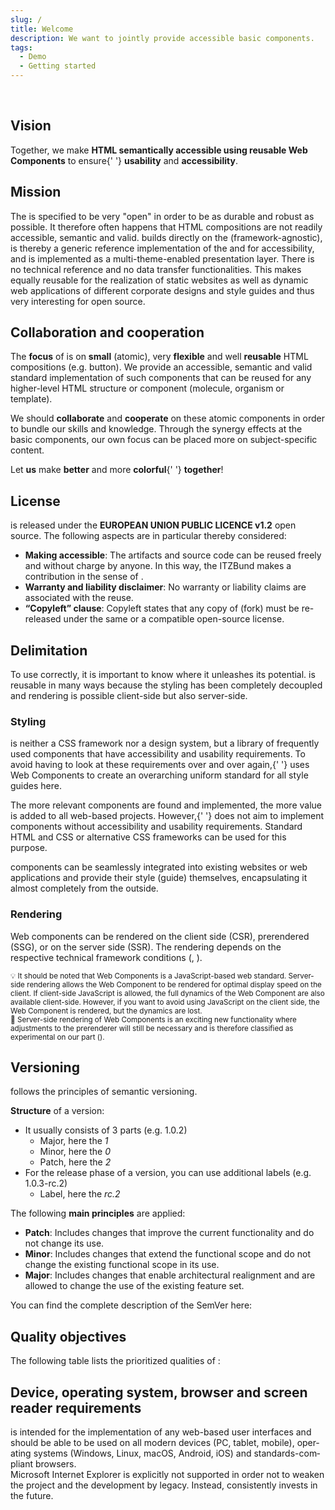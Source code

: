 ```yaml
---
slug: /
title: Welcome
description: We want to jointly provide accessible basic components.
tags:
  - Demo
  - Getting started
---
```




<div className="flex gap-4">
	<KolLogo
		_org="ITZBund"
		style={{
			display: 'block',
			width: '175px',
			marginTop: '1em',
		}}
	/>
	<KolKolibri
		style={{
			display: 'block',
			width: '100px',
			marginBottom: '1em',
		}}
	/>
</div>

<KolAlert _type="info" _variant="card">
	<KolLink _label="Learn here why KoliBri is so helpful." _href="/en/docs/concepts/styling/theming" />
</KolAlert>

<br />

<p className="col-12">
	<KoliBriAbbr />
</p>

## Vision

<p className="col-12">
	Together, we make <strong>HTML semantically accessible using reusable Web Components</strong> to ensure{' '}
	<strong>usability</strong> and <strong>accessibility</strong>.
</p>

## Mission

<p className="col-12">
	The <KolLink _label="HTML web standard" _href="https://html.spec.whatwg.org" _target="blank" /> is specified to be very "open" in order to be as durable and robust as possible. It therefore often happens that HTML compositions are not readily accessible, semantic and valid.
	<KoliBri /> builds directly on the <KolLink _label="W3C" _href="https://www.w3.org" _target="blank"/>
	<KolLink _label="web standards" _href="https://www.w3.org/standards/webdesign/" _target="blank" /> (framework-agnostic), is thereby a generic reference implementation of the
	<KolLink _label="WCAG standard" _href="https://www.w3.org/WAI/standards-guidelines/wcag/" _target="blank" /> and
	<KolLink _label="BITV" _href="https://www.bitvtest.de/bitv_test.html" _target="blank" /> for accessibility, and is implemented as a multi-theme-enabled presentation layer. There is no technical reference and
	no data transfer functionalities. This makes <KoliBri /> equally reusable for the realization of static websites as
	well as dynamic web applications of different corporate designs and style guides and thus very interesting for open
	source.
</p>

## Collaboration and cooperation

<p>
	The <strong>focus</strong> of <KoliBri /> is on <strong>small</strong> (atomic), very <strong>flexible</strong> and
	well <strong>reusable</strong> HTML compositions (e.g. button). We provide an accessible, semantic and valid standard
	implementation of such components that can be reused for any higher-level HTML structure or component (molecule,
	organism or template).
</p>
<p>
	We should <strong>collaborate</strong> and <strong>cooperate</strong> on these atomic components in order to bundle
	our skills and knowledge. Through the synergy effects at the basic components, our own focus can be placed more on
	subject-specific content.
</p>
<p>
	Let <strong>us</strong> make <KoliBri /> <strong>better</strong> and more <strong>colorful</strong>{' '}
	<strong>together</strong>!
</p>

## License

<p className="col-12">
	<KoliBri /> is released under the <strong>EUROPEAN UNION PUBLIC LICENCE v1.2</strong> open source. The following
	aspects are in particular thereby considered:
	<ul>
		<li>
			<strong>Making accessible</strong>: The artifacts and source code can be reused freely and without charge by
			anyone. In this way, the ITZBund makes a contribution in the sense of <KolLink _label="“Public Money – Public Code”" _href="https://publiccode.eu/" _target="blank" />.
		</li>
		<li>
			<strong>Warranty and liability disclaimer</strong>: No warranty or liability claims are associated with the reuse.
		</li>
		<li>
			<strong>“Copyleft” clause</strong>: Copyleft states that any copy of <KoliBri /> (fork) must be re-released under
			the same or a compatible open-source license.
		</li>
	</ul>
</p>

## Delimitation

<p className="col-12">
	To use <KoliBri /> correctly, it is important to know where it unleashes its potential. <KoliBri /> is reusable in
	many ways because the styling has been completely decoupled and rendering is possible client-side but also
	server-side.
</p>

### Styling

<p className="col-12">
	<KoliBri /> is neither a CSS framework nor a design system, but a library of frequently used components that have
	accessibility and usability requirements. To avoid having to look at these requirements over and over again,{' '}
	<KoliBri /> uses Web Components to create an overarching uniform standard for all style guides here.
</p>
<p className="col-12">
	The more relevant components are found and implemented, the more value is added to all web-based projects. However,{' '}
	<KoliBri /> does not aim to implement components without accessibility and usability requirements. Standard HTML and
	CSS or alternative CSS frameworks can be used for this purpose.
</p>
<p className="col-12">
	<KolAlert _type="success" _variant="card">
		<KoliBri /> components can be seamlessly integrated into existing websites or web applications and provide their
		style (guide) themselves, encapsulating it almost completely from the outside.
	</KolAlert>
</p>

### Rendering

<p className="col-12">
	Web components can be rendered on the client side (CSR), prerendered (SSG), or on the server side (SSR). The rendering
	depends on the respective technical framework conditions (<KolLink _label="https://web.dev" _href="https://web.dev/rendering-on-the-web/" _target="blank" />, <KolLink _label="https://medium.com" _href="https://medium.com/nerd-for-tech/compare-and-contrast-csr-ssr-and-ssg-in-nextjs-58e3caf2e15e" _target="blank" />).
</p>
<p>
	<KolAlert _type="info" _variant="card">
		<small>
			💡 It should be noted that Web Components is a JavaScript-based web standard. Server-side rendering allows the Web
			Component to be rendered for optimal display speed on the client. If client-side JavaScript is allowed, the full
			dynamics of the Web Component are also available client-side. However, if you want to avoid using JavaScript on
			the client side, the Web Component is rendered, but the dynamics are lost.
		</small>
	</KolAlert>
	<br />
	<KolAlert _type="info" _variant="card">
		<small>
			🧪 Server-side rendering of Web Components is an exciting new functionality where adjustments to the prerenderer
			will still be necessary and is therefore classified as experimental on our part (<KolLink _label="https://web.dev" _href="https://web.dev/declarative-shadow-dom/" _target="blank" />).
		</small>
	</KolAlert>
</p>

## Versioning

<p className="col-12">
	<KoliBri /> follows the principles of semantic versioning.
</p>
<p className="col-12">
	<strong>Structure</strong> of a version:
	<ul>
		<li>
			It usually consists of 3 parts (e.g. 1.0.2)
			<ul>
				<li>
					Major, here the <i>1</i>
				</li>
				<li>
					Minor, here the <i>0</i>
				</li>
				<li>
					Patch, here the <i>2</i>
				</li>
			</ul>
		</li>
		<li>
			For the release phase of a version, you can use additional labels (e.g. 1.0.3-rc.2)
			<ul>
				<li>
					Label, here the <i>rc.2</i>
				</li>
			</ul>
		</li>
	</ul>
</p>
<p className="col-12">
	The following <strong>main principles</strong> are applied:
	<ul>
		<li>
			<b>Patch</b>: Includes changes that improve the current functionality and do not change its use.
		</li>
		<li>
			<b>Minor</b>: Includes changes that extend the functional scope and do not change the existing functional scope in
			its use.
		</li>
		<li>
			<b>Major</b>: Includes changes that enable architectural realignment and are allowed to change the use of the
			existing feature set.
		</li>
	</ul>
	You can find the complete description of the SemVer here: <KolLink _label="https://semver.org" _href="https://semver.org" _target="blank" />
</p>

## Quality objectives

<p className="col-12">
	The following table lists the prioritized qualities of <KoliBri />:
</p>
<WelcomeQualityTable lang="en" />

## Device, operating system, browser and screen reader requirements

<p className="col-12">
	<KoliBri /> is intended for the implementation of any web-based user interfaces and should be able to be used on all
	modern devices (PC, tablet, mobile), operating systems (Windows, Linux, macOS, Android, iOS) and standards-compliant
	browsers.
	<br />
	Microsoft Internet Explorer is explicitly not supported in order not to weaken the project and the development by
	legacy. Instead, <KoliBri /> consistently invests in the future.
</p>
<WelcomeSupportTable lang="en" />
